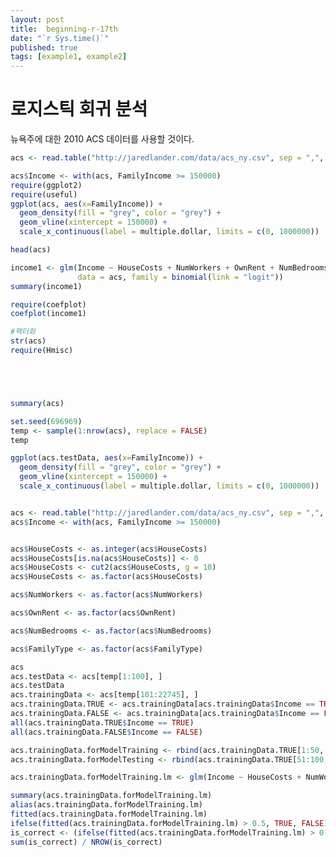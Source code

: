 ```yaml
---
layout: post
title:  beginning-r-17th
date: "`r Sys.time()`"
published: true
tags: [example1, example2]
---
```


# 로지스틱 회귀 분석

뉴욕주에 대한 2010 ACS 데이터를 사용할 것이다.

```r

acs <- read.table("http://jaredlander.com/data/acs_ny.csv", sep = ",", header = TRUE, stringsAsFactors = FALSE)

acs$Income <- with(acs, FamilyIncome >= 150000)
require(ggplot2)
require(useful)
ggplot(acs, aes(x=FamilyIncome)) + 
  geom_density(fill = "grey", color = "grey") +
  geom_vline(xintercept = 150000) +
  scale_x_continuous(label = multiple.dollar, limits = c(0, 1000000))

head(acs)

income1 <- glm(Income ~ HouseCosts + NumWorkers + OwnRent + NumBedrooms + FamilyType, 
               data = acs, family = binomial(link = "logit"))
summary(income1)

require(coefplot)
coefplot(income1)

#팩터화
str(acs)
require(Hmisc)





summary(acs)

set.seed(696969)
temp <- sample(1:nrow(acs), replace = FALSE)
temp

ggplot(acs.testData, aes(x=FamilyIncome)) + 
  geom_density(fill = "grey", color = "grey") +
  geom_vline(xintercept = 150000) +
  scale_x_continuous(label = multiple.dollar, limits = c(0, 1000000))


acs <- read.table("http://jaredlander.com/data/acs_ny.csv", sep = ",", header = TRUE, stringsAsFactors = FALSE)
acs$Income <- with(acs, FamilyIncome >= 150000)


acs$HouseCosts <- as.integer(acs$HouseCosts)
acs$HouseCosts[is.na(acs$HouseCosts)] <- 0
acs$HouseCosts <- cut2(acs$HouseCosts, g = 10)
acs$HouseCosts <- as.factor(acs$HouseCosts)

acs$NumWorkers <- as.factor(acs$NumWorkers)

acs$OwnRent <- as.factor(acs$OwnRent)

acs$NumBedrooms <- as.factor(acs$NumBedrooms)

acs$FamilyType <- as.factor(acs$FamilyType)

acs
acs.testData <- acs[temp[1:100], ]
acs.testData
acs.trainingData <- acs[temp[101:22745], ]
acs.trainingData.TRUE <- acs.trainingData[acs.trainingData$Income == TRUE, ]
acs.trainingData.FALSE <- acs.trainingData[acs.trainingData$Income == FALSE, ]
all(acs.trainingData.TRUE$Income == TRUE)
all(acs.trainingData.FALSE$Income == FALSE)

acs.trainingData.forModelTraining <- rbind(acs.trainingData.TRUE[1:50, ], acs.trainingData.FALSE[1:50, ])
acs.trainingData.forModelTesting <- rbind(acs.trainingData.TRUE[51:100, ], acs.trainingData.FALSE[51:100, ])

acs.trainingData.forModelTraining.lm <- glm(Income ~ HouseCosts + NumWorkers + OwnRent + NumBedrooms + FamilyType, data = acs.trainingData.forModelTraining, family = binomial(link = "logit"))

summary(acs.trainingData.forModelTraining.lm)
alias(acs.trainingData.forModelTraining.lm)
fitted(acs.trainingData.forModelTraining.lm)
ifelse(fitted(acs.trainingData.forModelTraining.lm) > 0.5, TRUE, FALSE) == acs.trainingData.forModelTraining$Income
is_correct <- (ifelse(fitted(acs.trainingData.forModelTraining.lm) > 0.5, TRUE, FALSE) == acs.trainingData.forModelTraining$Income)
sum(is_correct) / NROW(is_correct)



```








